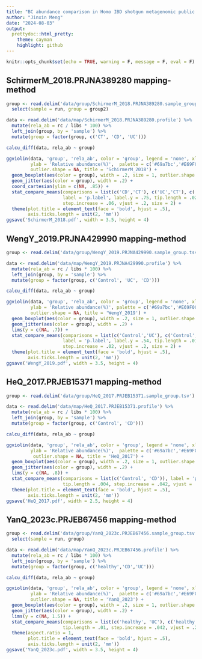 ```yaml
---
title: "BC abundance comparison in Homo IBD shotgun metagenomic public dataset"
author: "Jinxin Meng"
date: "2024-08-03"
output:
  prettydoc::html_pretty:
    theme: cayman
    highlight: github
---
```


```r
knitr::opts_chunk$set(echo = TRUE, warning = F, message = F, eval = F)
```

## SchirmerM_2018.PRJNA389280 mapping-method

```R
group <- read.delim('data/group/SchirmerM_2018.PRJNA389280.sample_group.tsv') %>% 
  select(sample = run, group = group2)

data <- read.delim('data/map/SchirmerM_2018.PRJNA389280.profile') %>% 
  mutate(rela_ab = rc / libs * 100) %>% 
  left_join(group, by = 'sample') %>% 
  mutate(group = factor(group, c('CT', 'CD', 'UC')))

calcu_diff(data, rela_ab ~ group)

ggviolin(data, 'group', 'rela_ab', color = 'group', legend = 'none', xlab = '', size = 1, width = .5,
         ylab = 'Relative abundance(%)',  palette = c('#69a7bc','#E69F00','#f08178'),
         outlier.shape = NA, title = 'SchirmerM_2018') +
  geom_boxplot(aes(color = group), width = .2, size = 1, outlier.shape = NA) + 
  geom_jitter(aes(color = group), width = .2) +
  coord_cartesian(ylim = c(NA, .85)) +
  stat_compare_means(comparisons = list(c('CD','CT'), c('UC','CT'), c('CD','UC')), 
                     label = 'p.label', label.y = .75, tip.length = .02, 
                     step.increase = .06, vjust = .2, size = 2) +
  theme(plot.title = element_text(face = 'bold', hjust = .5),
        axis.ticks.length = unit(2, 'mm'))
ggsave('SchirmerM_2018.pdf', width = 3.5, height = 4)
```

## WengY_2019.PRJNA429990 mapping-method

```R
group <- read.delim('data/group/WengY_2019.PRJNA429990.sample_group.tsv')

data <- read.delim('data/map/WengY_2019.PRJNA429990.profile') %>% 
  mutate(rela_ab = rc / libs * 100) %>% 
  left_join(group, by = 'sample') %>% 
  mutate(group = factor(group, c('Control', 'UC', 'CD')))

calcu_diff(data, rela_ab ~ group)

ggviolin(data, 'group', 'rela_ab', color = 'group', legend = 'none', xlab = '', size = 1, width = .5,
         ylab = 'Relative abundance(%)', palette = c('#69a7bc','#E69F00','#f08178'),
         outlier.shape = NA, title = 'WengY_2019') +
  geom_boxplot(aes(color = group), width = .2, size = 1, outlier.shape = NA) + 
  geom_jitter(aes(color = group), width = .2) +
  lims(y = c(NA, .7)) +
  stat_compare_means(comparisons = list(c('Control','UC'), c('Control','CD'), c('UC','CD')), 
                     label = 'p.label', label.y = .54, tip.length = .01, 
                     step.increase = .02, vjust = .2, size = 2) +
  theme(plot.title = element_text(face = 'bold', hjust = .5),
        axis.ticks.length = unit(2, 'mm'))
ggsave('WengY_2019.pdf', width = 3.5, height = 4)
```

## HeQ_2017.PRJEB15371 mapping-method

```R
group <- read.delim('data/group/HeQ_2017.PRJEB15371.sample_group.tsv')

data <- read.delim('data/map/HeQ_2017.PRJEB15371.profile') %>% 
  mutate(rela_ab = rc / libs * 100) %>% 
  left_join(group, by = 'sample') %>% 
  mutate(group = factor(group, c('Control', 'CD')))

calcu_diff(data, rela_ab ~ group)

ggviolin(data, 'group', 'rela_ab', color = 'group', legend = 'none', xlab = '', size = 1, width = .5,
         ylab = 'Relative abundance(%)',  palette = c('#69a7bc','#E69F00','#f08178'),
          outlier.shape = NA, title = 'HeQ_2017') +
  geom_boxplot(aes(color = group), width = .2, size = 1, outlier.shape = NA) + 
  geom_jitter(aes(color = group), width = .2) +
  lims(y = c(NA, .8)) +
  stat_compare_means(comparisons = list(c('Control', 'CD')), label = 'p.label', label.y = .65,
                     tip.length = .004, step.increase = .042, vjust = .2, size = 2) +
  theme(plot.title = element_text(face = 'bold', hjust = .5),
        axis.ticks.length = unit(2, 'mm'))
ggsave('HeQ_2017.pdf', width = 2.5, height = 4)
```

## YanQ_2023c.PRJEB67456 mapping-method

```R
group <- read.delim('data/group/YanQ_2023c.PRJEB67456.sample_group.tsv') %>% 
  select(sample = run, group)

data <- read.delim('data/map/YanQ_2023c.PRJEB67456.profile') %>% 
  mutate(rela_ab = rc / libs * 100) %>% 
  left_join(group, by = 'sample') %>% 
  mutate(group = factor(group, c('healthy','CD','UC')))

calcu_diff(data, rela_ab ~ group)

ggviolin(data, 'group', 'rela_ab', color = 'group', legend = 'none', xlab = '', size = 1, width = .5,
         ylab = 'Relative abundance(%)',  palette = c('#69a7bc','#E69F00','#f08178'),
         outlier.shape = NA, title = 'YanQ_2023') +
  geom_boxplot(aes(color = group), width = .2, size = 1, outlier.shape = NA) + 
  geom_jitter(aes(color = group), width = .2) +
  lims(y = c(NA, 1.5)) +
  stat_compare_means(comparisons = list(c('healthy', 'UC'), c('healthy', 'CD')), label.y = 1.3,
                     tip.length = .01, step.increase = .042, vjust = .2, size = 2) +
  theme(aspect.ratio = 1, 
        plot.title = element_text(face = 'bold', hjust = .5),
        axis.ticks.length = unit(2, 'mm'))
ggsave('YanQ_2023c.pdf', width = 3.5, height = 4)
```
